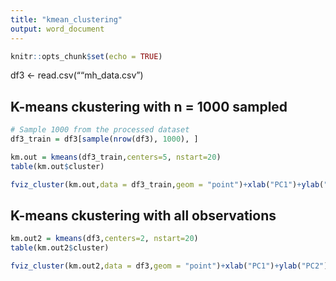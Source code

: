 ```yaml
---
title: "kmean_clustering"
output: word_document
---
```

```r
knitr::opts_chunk$set(echo = TRUE)
```

df3 <- read.csv(""mh_data.csv")

## K-means ckustering with n = 1000 sampled 
```r
# Sample 1000 from the processed dataset
df3_train = df3[sample(nrow(df3), 1000), ]

km.out = kmeans(df3_train,centers=5, nstart=20)
table(km.out$cluster)

fviz_cluster(km.out,data = df3_train,geom = "point")+xlab("PC1")+ylab("PC2")+ggtitle("K-Means clustering for two groups (k=2)")
```
## K-means ckustering with all observations
```r
km.out2 = kmeans(df3,centers=2, nstart=20)
table(km.out2$cluster)

fviz_cluster(km.out2,data = df3,geom = "point")+xlab("PC1")+ylab("PC2")+ggtitle("K-Means clustering for two groups (k=2)")
```
